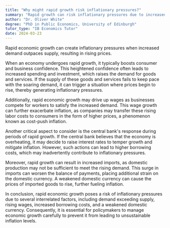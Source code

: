 ```yaml
---
title: "Why might rapid growth risk inflationary pressures?"
summary: "Rapid growth can risk inflationary pressures due to increased demand outstripping supply, leading to higher prices."
author: "Dr. Oliver White"
degree: "PhD in Public Economics, University of Edinburgh"
tutor_type: "IB Economics Tutor"
date: 2024-03-23
---
```


Rapid economic growth can create inflationary pressures when increased demand outpaces supply, resulting in rising prices.

When an economy undergoes rapid growth, it typically boosts consumer and business confidence. This heightened confidence often leads to increased spending and investment, which raises the demand for goods and services. If the supply of these goods and services fails to keep pace with the soaring demand, it can trigger a situation where prices begin to rise, thereby generating inflationary pressures.

Additionally, rapid economic growth may drive up wages as businesses compete for workers to satisfy the increased demand. This wage growth can further exacerbate inflation, as companies may transfer these rising labor costs to consumers in the form of higher prices, a phenomenon known as cost-push inflation.

Another critical aspect to consider is the central bank's response during periods of rapid growth. If the central bank believes that the economy is overheating, it may decide to raise interest rates to temper growth and mitigate inflation. However, such actions can lead to higher borrowing costs, which may inadvertently contribute to inflationary pressures.

Moreover, rapid growth can result in increased imports, as domestic production may not be sufficient to meet the rising demand. This surge in imports can worsen the balance of payments, placing additional strain on the domestic currency. A weakened domestic currency can cause the prices of imported goods to rise, further fueling inflation.

In conclusion, rapid economic growth poses a risk of inflationary pressures due to several interrelated factors, including demand exceeding supply, rising wages, increased borrowing costs, and a weakened domestic currency. Consequently, it is essential for policymakers to manage economic growth carefully to prevent it from leading to unsustainable inflation levels.
    